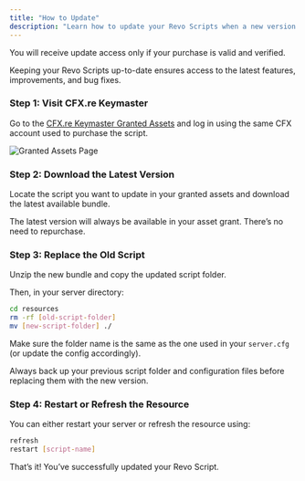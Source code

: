 ```yaml
---
title: "How to Update"
description: "Learn how to update your Revo Scripts when a new version is released."
---
```


<Info>
  You will receive update access only if your purchase is valid and verified.
</Info>

Keeping your Revo Scripts up-to-date ensures access to the latest features, improvements, and bug fixes.

### Step 1: Visit CFX.re Keymaster

Go to the [CFX.re Keymaster Granted Assets](https://keymaster.fivem.net/asset-grants) and log in using the same CFX account used to purchase the script.

<Frame>
  <img src="/images/granted-assets.png" alt="Granted Assets Page" style={{ borderRadius: '0.5rem' }} />
</Frame>

### Step 2: Download the Latest Version

Locate the script you want to update in your granted assets and download the latest available bundle.

<Note>
  The latest version will always be available in your asset grant. There’s no need to repurchase.
</Note>

### Step 3: Replace the Old Script

Unzip the new bundle and copy the updated script folder.

Then, in your server directory:

```bash
cd resources
rm -rf [old-script-folder]
mv [new-script-folder] ./
```

Make sure the folder name is the same as the one used in your `server.cfg` (or update the config accordingly).

<Warning>
  Always back up your previous script folder and configuration files before replacing them with the new version.
</Warning>

### Step 4: Restart or Refresh the Resource

You can either restart your server or refresh the resource using:

```bash
refresh
restart [script-name]
```

That’s it! You’ve successfully updated your Revo Script.
